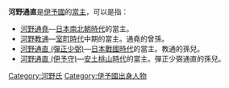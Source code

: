 {{japanese|japanese=河野 通直|kana=こうの みちなお|romaji=Kōno Michinao}}
'''河野通直'''是[[伊予國|伊予國]]{{tsl|ja|河野氏}}的[[當主|當主]]，可以是指：
*[[河野通堯|河野通堯]]—[[日本南北朝時代|日本南北朝時代]]的當主。
*[[河野教通|河野教通]]—[[室町時代|室町時代]]中期的當主。通堯的曾孫。
*[[河野通直_(彈正少弼)|河野通直 (彈正少弼)]]—[[日本戰國時代|日本戰國時代]]的當主。教通的孫兒。
*[[河野通直_(伊予守)|河野通直 (伊予守)]]—[[安土桃山時代|安土桃山時代]]的當主。彈正少弼通直的孫兒。

{{Disambiguation|Cat=四字日本人名消歧义}}
[[Category:河野氏|Category:河野氏]]
[[Category:伊予國出身人物|Category:伊予國出身人物]]